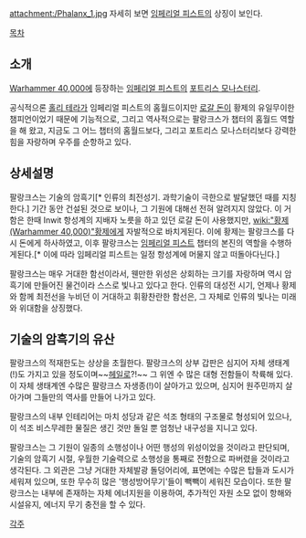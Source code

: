{{{+1 '''Phalanx'''}}}

attachment:/Phalanx_1.jpg
자세히 보면 [[임페리얼 피스트]]의 상징이 보인다.

[[목차]]

== 소개 ==
[[Warhammer 40,000]]에 등장하는 [[임페리얼 피스트]]의 [[포트리스 모나스터리]].

공식적으론 [[홀리 테라]]가 임페리얼 피스트의 홈월드이지만 [[로갈 돈]]이 황제의 유일무이한 챔피언이었기 때문에 기능적으로, 그리고 역사적으로는 팔랑크스가 챕터의 홈월드 역할을 해 왔고, 지금도 그 어느 챕터의 홈월드보다, 그리고 포트리스 모나스터리보다 강력한 힘을 자랑하며 우주를 순항하고 있다.

== 상세설명 ==
팔랑크스는 기술의 암흑기[* 인류의 최전성기. 과학기술이 극한으로 발달했던 때를 지칭한다.] 기간 동안 건설된 것으로 보이나, 그 기원에 대해선 전혀 알려지지 않았다. 이 거함은 한때 Inwit 항성계의 지배자 노릇을 하고 있던 로갈 돈이 사용했지만, [[wiki:"황제(Warhammer 40,000)"황제]]에게 자발적으로 바치게된다. 이에 황제는 팔랑크스를 다시 돈에게 하사하였고, 이후 팔랑크스는 [[임페리얼 피스트]] 챕터의 본진의 역할을 수행하게된다.[* 이에 따라 임페리얼 피스트는 일정 항성계에 머물지 않고 떠돌아다닌다.]

팔랑크스는 매우 거대한 함선이라서, 웬만한 위성은 상회하는 크기를 자랑하며 역시 암흑기에 만들어진 물건이라 스스로 빛나고 있다고 한다. 인류의 대성전 시기, 언제나 황제와 함께 최전선을 누비던 이 거대하고 휘황찬란한 함선은, 그 자체로 인류의 빛나는 미래와 위대함을 상징했다.

== 기술의 암흑기의 유산 ==
팔랑크스의 적재한도는 상상을 초월한다. 팔랑크스의 상부 갑판은 심지어 자체 생태계(!)도 가지고 있을 정도이며~~[[헤일로]]?!~~ 그 위엔 수 많은 대형 전함들이 착륙해 있다. 이 자체 생태계엔 수많은 팔랑크스 자생종(!)이 살아가고 있으며, 심지어 원주민까지 살아가며 그들만의 역사를 만들어 나가고 있다.

팔랑크스의 내부 인테리어는 마치 성당과 같은 석조 형태의 구조물로 형성되어 있으나, 이 석조 비스무레한 물질은 생긴 것만 돌일 뿐 엄청난 내구성을 지니고 있다.

팔랑크스는 그 기원이 일종의 소행성이나 어떤 행성의 위성이었을 것이라고 판단되며, 기술의 암흑기 시절, 우월한 기술력으로 소행성을 통째로 전함으로 파버렸을 것이라고 생각된다. 그 외관은 그냥 거대한 자체발광 돌덩어리에, 표면에는 수많은 탑들과 도시가 세워져 있으며, 또한 무수히 많은 '행성방어무기'들이 빽빽이 세워진 모습이다. 또한 팔랑크스는 내부에 존재하는 자체 에너지원을 이용하여, 추가적인 자원 소모 없이 항해와 시설유지, 에너지 무기 충전을 할 수 있다.

[[각주]]
